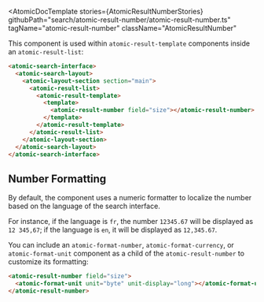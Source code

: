 
<Meta of={AtomicResultNumberStories} />

<AtomicDocTemplate
  stories={AtomicResultNumberStories}
  githubPath="search/atomic-result-number/atomic-result-number.ts"
  tagName="atomic-result-number"
  className="AtomicResultNumber"
>

This component is used within `atomic-result-template` components inside an `atomic-result-list`:

```html
<atomic-search-interface>
  <atomic-search-layout>
    <atomic-layout-section section="main">
      <atomic-result-list>
        <atomic-result-template>
          <template>
            <atomic-result-number field="size"></atomic-result-number>
          </template>
        </atomic-result-template>
      </atomic-result-list>
    </atomic-layout-section>
  </atomic-search-layout>
</atomic-search-interface>
```

## Number Formatting

By default, the component uses a numeric formatter to localize the number based on the language of the search interface.

For instance, if the language is `fr`, the number `12345.67` will be displayed as `12 345,67`; if the language is `en`, it will be displayed as `12,345.67`.

You can include an `atomic-format-number`, `atomic-format-currency`, or `atomic-format-unit` component as a child of the `atomic-result-number` to customize its formatting:

```html
<atomic-result-number field="size">
  <atomic-format-unit unit="byte" unit-display="long"></atomic-format-unit>
</atomic-result-number>
```

</AtomicDocTemplate>

